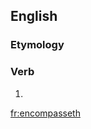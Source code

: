 ==English==

===Etymology===
{{suffix|en|encompass|eth}}

===Verb===
{{head|en|verb form}}

# {{en-archaic third-person singular of|encompass}}

[[fr:encompasseth]]